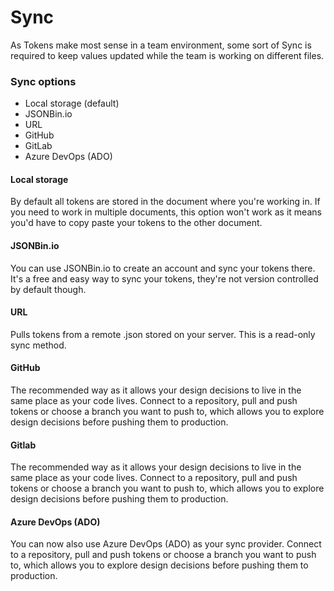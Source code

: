 # Sync

As Tokens make most sense in a team environment, some sort of Sync is required to keep values updated while the team is working on different files.

### Sync options
- Local storage (default)
- JSONBin.io
- URL 
- GitHub 
- GitLab
- Azure DevOps (ADO)

#### Local storage
By default all tokens are stored in the document where you're working in. If you need to work in multiple documents, this option won't work as it means you'd have to copy paste your tokens to the other document.

#### JSONBin.io
You can use JSONBin.io to create an account and sync your tokens there. It's a free and easy way to sync your tokens, they're not version controlled by default though.

#### URL
Pulls tokens from a remote .json stored on your server. This is a read-only sync method.

#### GitHub
The recommended way as it allows your design decisions to live in the same place as your code lives. Connect to a repository, pull and push tokens or choose a branch you want to push to, which allows you to explore design decisions before pushing them to production.

#### Gitlab
The recommended way as it allows your design decisions to live in the same place as your code lives. Connect to a repository, pull and push tokens or choose a branch you want to push to, which allows you to explore design decisions before pushing them to production.

#### Azure DevOps (ADO)
You can now also use Azure DevOps (ADO) as your sync provider. Connect to a repository, pull and push tokens or choose a branch you want to push to, which allows you to explore design decisions before pushing them to production.
